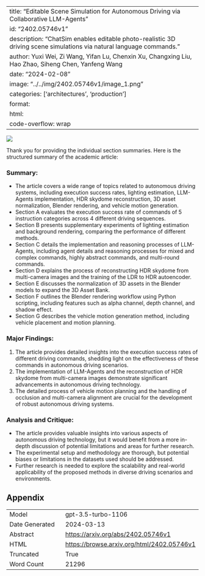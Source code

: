 
---
title: "Editable Scene Simulation for Autonomous Driving via Collaborative LLM-Agents"
id: "2402.05746v1"
description: "ChatSim enables editable photo-realistic 3D driving scene simulations via natural language commands."
author: Yuxi Wei, Zi Wang, Yifan Lu, Chenxin Xu, Changxing Liu, Hao Zhao, Siheng Chen, Yanfeng Wang
date: "2024-02-08"
image: "../../img/2402.05746v1/image_1.png"
categories: ['architectures', 'production']
format:
  html:
    code-overflow: wrap
---

![](../../img/2402.05746v1/image_1.png)

Thank you for providing the individual section summaries. Here is the structured summary of the academic article:

### Summary:
- The article covers a wide range of topics related to autonomous driving systems, including execution success rates, lighting estimation, LLM-Agents implementation, HDR skydome reconstruction, 3D asset normalization, Blender rendering, and vehicle motion generation.
- Section A evaluates the execution success rate of commands of 5 instruction categories across 4 different driving sequences.
- Section B presents supplementary experiments of lighting estimation and background rendering, comparing the performance of different methods.
- Section C details the implementation and reasoning processes of LLM-Agents, including agent details and reasoning processes for mixed and complex commands, highly abstract commands, and multi-round commands.
- Section D explains the process of reconstructing HDR skydome from multi-camera images and the training of the LDR to HDR autoencoder.
- Section E discusses the normalization of 3D assets in the Blender models to expand the 3D Asset Bank.
- Section F outlines the Blender rendering workflow using Python scripting, including features such as alpha channel, depth channel, and shadow effect.
- Section G describes the vehicle motion generation method, including vehicle placement and motion planning.

### Major Findings:
1. The article provides detailed insights into the execution success rates of different driving commands, shedding light on the effectiveness of these commands in autonomous driving scenarios.
2. The implementation of LLM-Agents and the reconstruction of HDR skydome from multi-camera images demonstrate significant advancements in autonomous driving technology.
3. The detailed process of vehicle motion planning and the handling of occlusion and multi-camera alignment are crucial for the development of robust autonomous driving systems.

### Analysis and Critique:
- The article provides valuable insights into various aspects of autonomous driving technology, but it would benefit from a more in-depth discussion of potential limitations and areas for further research.
- The experimental setup and methodology are thorough, but potential biases or limitations in the datasets used should be addressed.
- Further research is needed to explore the scalability and real-world applicability of the proposed methods in diverse driving scenarios and environments.

## Appendix

|          |          |
|----------|----------|
| Model     | gpt-3.5-turbo-1106       |
| Date Generated     | 2024-03-13       |
| Abstract | [https://arxiv.org/abs/2402.05746v1](https://arxiv.org/abs/2402.05746v1)        |
| HTML     | [https://browse.arxiv.org/html/2402.05746v1](https://browse.arxiv.org/html/2402.05746v1)       |
| Truncated       | True       |
| Word Count       | 21296       |